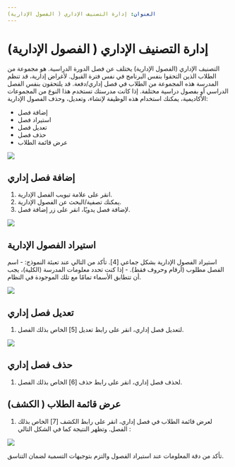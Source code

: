 ---
العنوان: إدارة التصنيف الإداري ( الفصول الإدارية)
---


# إدارة التصنيف الإداري ( الفصول الإدارية)


التصنيف الإداري (الفصول الإدارية) يختلف عن فصل الدورة الدراسية. هو مجموعة من الطلاب الذين التحقوا بنفس البرنامج في نفس فترة القبول. لأغراض إدارية، قد تنظم المدرسة هذه المجموعة من الطلاب في فصل إداري/دفعة. قد يلتحقون بنفس الفصل الدراسي أو بفصول دراسية مختلفة.
إذا كانت مدرستك تستخدم هذا النوع من المجموعات الأكاديمية، يمكنك استخدام هذه الوظيفة لإنشاء، وتعديل، وحذف الفصول الإدارية:
-	إضافة فصل
-	استيراد فصل
-	تعديل فصل
-	حذف فصل
-	عرض قائمة الطلاب

![](/ar/img/ulearning/admin/Administrative_class.jpg)

## إضافة فصل إداري

1.	انقر على علامة تبويب الفصل الإدارية.
2.	يمكنك تصفية/البحث عن الفصول الإدارية.
3.	لإضافة فصل يدويًا، انقر على زر إضافة فصل.


![](/ar/img/ulearning/admin/Add_administrative_class.jpg)

## استيراد الفصول الإدارية


استيراد الفصول الإدارية بشكل جماعي [4]. تأكد من التالي عند تعبئة النموذج:
	- اسم الفصل مطلوب (أرقام وحروف فقط).
	- إذا كنت تحدد معلومات المدرسة (الكلية)، يجب أن تتطابق الأسماء تمامًا مع تلك الموجودة في النظام.

![](/ar/img/ulearning/admin/Import_administrative_class.jpg)

## تعديل فصل إداري
1. لتعديل فصل إداري، انقر على رابط تعديل [5] الخاص بذلك الفصل.

![](/ar/img/ulearning/admin/Edit_administrative_class.jpg)

## حذف فصل إداري
1. لحذف فصل إداري، انقر على رابط حذف [6] الخاص بذلك الفصل.

## عرض قائمة الطلاب ( الكشف)
1. لعرض قائمة الطلاب في فصل إداري، انقر على رابط الكشف [7] الخاص بذلك الفصل. وتظهر النتيجة كما في الشكل التالي :

![](/ar/img/ulearning/admin/Roster_administrative_class.jpg)

<Callout type="info" emoji="ℹ️">
  	تأكد من دقة المعلومات عند استيراد الفصول والتزم بتوجيهات التسمية لضمان التناسق.
</Callout>
